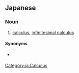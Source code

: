 ==Japanese==
{{ja-kanjitab|び|せき|ぶん|がく|yomi=o}}

===Noun===
{{ja-noun|びせきぶんがく}}

# {{lb|ja|mathematics|sort=ひせきぶんがく'}} [[calculus]], [[infinitesimal calculus]]

====Synonyms====
* {{qualifier|colloquial}} {{ja-r|微積|びせき}}

[[Category:ja:Calculus]]